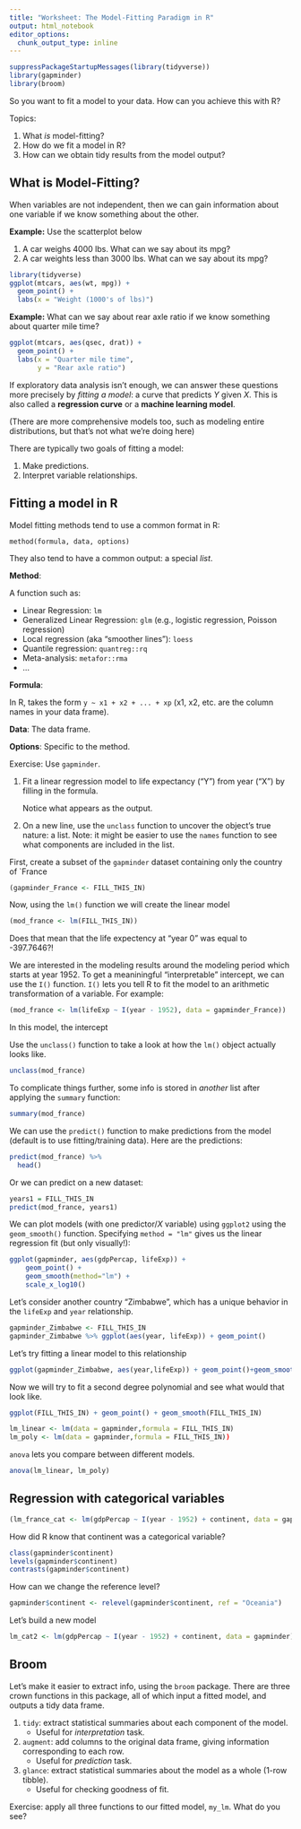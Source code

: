 ```yaml
---
title: "Worksheet: The Model-Fitting Paradigm in R"
output: html_notebook
editor_options: 
  chunk_output_type: inline
---
```


```r
suppressPackageStartupMessages(library(tidyverse))
library(gapminder)
library(broom)
```

So you want to fit a model to your data. How can you achieve this with R?

Topics:

1. What _is_ model-fitting?
2. How do we fit a model in R?
3. How can we obtain tidy results from the model output?


## What is Model-Fitting?

When variables are not independent, then we can gain information about one 
variable if we know something about the other.

**Example:** Use the scatterplot below

1. A car weighs 4000 lbs. What can we say about its mpg?
2. A car weights less than 3000 lbs. What can we say about its mpg?

```r
library(tidyverse)
ggplot(mtcars, aes(wt, mpg)) +
  geom_point() +
  labs(x = "Weight (1000's of lbs)")
```

**Example:** What can we say about rear axle ratio if we know something about 
quarter mile time?

```r
ggplot(mtcars, aes(qsec, drat)) + 
  geom_point() +
  labs(x = "Quarter mile time",
       y = "Rear axle ratio")
```


If exploratory data analysis isn't enough, we can answer these questions more
precisely by _fitting a model_: a curve that predicts _Y_ given _X_. This is 
also called a __regression curve__ or a __machine learning model__. 

(There are more comprehensive models too, such as modeling entire distributions, 
but that's not what we're doing here)

There are typically two goals of fitting a model:

1. Make predictions.
2. Interpret variable relationships.


## Fitting a model in R

Model fitting methods tend to use a common format in R:

```
method(formula, data, options)
```

They also tend to have a common output: a special _list_. 

__Method__:

A function such as:

- Linear Regression: `lm`
- Generalized Linear Regression: `glm` (e.g., logistic regression, Poisson regression)
- Local regression (aka "smoother lines"): `loess`
- Quantile regression: `quantreg::rq`
- Meta-analysis: `metafor::rma`
- ...

__Formula__:

In R, takes the form `y ~ x1 + x2 + ... + xp` (x1, x2, etc. are the column names 
in your data frame).

__Data__: The data frame.

__Options__: Specific to the method.


Exercise: Use `gapminder`.

1. Fit a linear regression model to life expectancy ("Y") from year ("X") by 
   filling in the formula. 
   
   Notice what appears as the output.
2. On a new line, use the `unclass` function to uncover the object's true nature: a list.
   Note: it might be easier to use the `names` function to see what components are included in    the list. 

First, create a subset of the `gapminder` dataset containing only the country of `France
```r
(gapminder_France <- FILL_THIS_IN)
```

Now, using the `lm()` function we will create the linear model
```r
(mod_france <- lm(FILL_THIS_IN))
```

Does that mean that the life expectency at "year 0" was equal to -397.7646?!

We are interested in the modeling results around the modeling period which 
starts at year 1952. To get a meaniningful "interpretable" intercept, we can use 
the `I()` function. `I()` lets you tell R to fit the model to an arithmetic
transformation of a variable. For example:

```r
(mod_france <- lm(lifeExp ~ I(year - 1952), data = gapminder_France))

```

In this model, the intercept

Use the `unclass()` function to take a look at how the `lm()` object actually looks like.

```r
unclass(mod_france)
```

To complicate things further, some info is stored in _another_ list after applying the `summary` function:

```r
summary(mod_france)
```

We can use the `predict()` function to make predictions from the model (default is to use fitting/training data). Here are the predictions:

```r
predict(mod_france) %>% 
  head()
```

Or we can predict on a new dataset:

```r
years1 = FILL_THIS_IN
predict(mod_france, years1)
```


We can plot models (with one predictor/_X_ variable) using `ggplot2` using the
`geom_smooth()` function. Specifying `method = "lm"` gives us the linear 
regression fit (but only visually!):

```r
ggplot(gapminder, aes(gdpPercap, lifeExp)) +
    geom_point() +
    geom_smooth(method="lm") +
    scale_x_log10()
```

Let's consider another country "Zimbabwe", which has a unique behavior in the 
`lifeExp` and `year` relationship.

```r
gapminder_Zimbabwe <- FILL_THIS_IN
gapminder_Zimbabwe %>% ggplot(aes(year, lifeExp)) + geom_point()
```

Let's try fitting a linear model to this relationship
```r
ggplot(gapminder_Zimbabwe, aes(year,lifeExp)) + geom_point()+geom_smooth(method = "lm", se = F)
```

Now we will try to fit a second degree polynomial and see what would that look like.

```r
ggplot(FILL_THIS_IN) + geom_point() + geom_smooth(FILL_THIS_IN)

```

```r
lm_linear <- lm(data = gapminder,formula = FILL_THIS_IN)
lm_poly <- lm(data = gapminder,formula = FILL_THIS_IN))
```

`anova` lets you compare between different models.
```r
anova(lm_linear, lm_poly)
```

## Regression with categorical variables

```r
(lm_france_cat <- lm(gdpPercap ~ I(year - 1952) + continent, data = gapminder))

```

How did R know that continent was a categorical variable?
```r
class(gapminder$continent)
levels(gapminder$continent)
contrasts(gapminder$continent)
```

How can we change the reference level?
```r
gapminder$continent <- relevel(gapminder$continent, ref = "Oceania")
```

Let's build a new model
```r
lm_cat2 <- lm(gdpPercap ~ I(year - 1952) + continent, data = gapminder)

```


## Broom

Let's make it easier to extract info, using the `broom` package. There are three crown functions in this package, all of which input a fitted model, and outputs a tidy data frame.

1. `tidy`: extract statistical summaries about each component of the model.
    - Useful for _interpretation_ task.
2. `augment`: add columns to the original data frame, giving information corresponding to each row.
    - Useful for _prediction_ task.
3. `glance`: extract statistical summaries about the model as a whole (1-row tibble).
    - Useful for checking goodness of fit.

Exercise: apply all three functions to our fitted model, `my_lm`. What do you see?

```r

```
